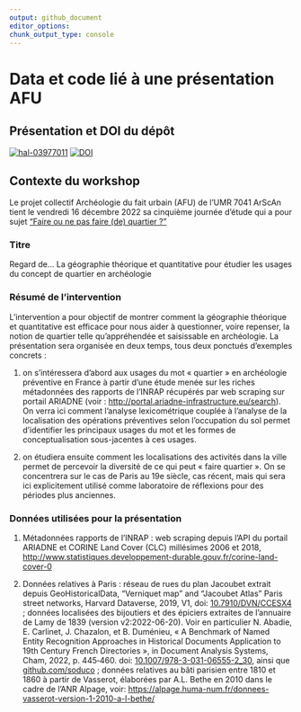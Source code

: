 ```yaml
---
output: github_document
editor_options: 
chunk_output_type: console
---
```

# Data et code lié à une présentation AFU

## Présentation et DOI du dépôt
[![hal-03977011](https://img.shields.io/badge/HAL-support_ppt-green.svg)](https://hal.science/hal-03977011)
[![DOI](https://zenodo.org/badge/DOI/10.5281/zenodo.7937051.svg)](https://doi.org/10.5281/zenodo.7937051)

## Contexte du workshop
Le projet collectif Archéologie du fait urbain (AFU) de l'UMR 7041 ArScAn tient le vendredi 16 décembre 2022 sa cinquième journée d’étude qui a pour sujet [“Faire ou ne pas faire (de) quartier ?”](https://faiturbain.hypotheses.org/journee-du-16-decembre-2022-faire-ou-ne-pas-faire-de-quartier-2)

### Titre
Regard de... La géographie théorique et quantitative pour étudier les usages du concept de quartier en archéologie

### Résumé de l'intervention
L’intervention a pour objectif de montrer comment la géographie théorique et quantitative est efficace pour nous aider à questionner, voire repenser, la notion de quartier telle qu’appréhendée et saisissable en archéologie. La présentation sera organisée en deux temps, tous deux ponctués d’exemples concrets :

1. on s’intéressera d’abord aux usages du mot « quartier » en archéologie préventive en France à partir d’une étude menée sur les riches métadonnées des rapports de l’INRAP récupérés par web scraping sur portail ARIADNE (voir : [http://portal.ariadne-infrastructure.eu/search](http://portal.ariadne-infrastructure.eu/search)). On verra ici comment l’analyse lexicométrique couplée à l’analyse de la localisation des opérations préventives selon l’occupation du sol permet d’identifier les principaux usages du mot et les formes de conceptualisation sous-jacentes à ces usages.

2. on étudiera ensuite comment les localisations des activités dans la ville permet de percevoir la diversité de ce qui peut « faire quartier ». On se concentrera sur le cas de Paris au 19e siècle, cas récent, mais qui sera ici explicitement utilisé comme laboratoire de réflexions pour des périodes plus anciennes.

### Données utilisées pour la présentation

1. Métadonnées rapports de l'INRAP : web scraping depuis l'API du portail ARIADNE et CORINE Land Cover (CLC) millésimes 2006 et 2018, [http://www.statistiques.developpement-durable.gouv.fr/corine-land-cover-0](http://www.statistiques.developpement-durable.gouv.fr/corine-land-cover-0)

2. Données relatives à Paris : réseau de rues du plan Jacoubet extrait depuis GeoHistoricalData, "Verniquet map" and "Jacoubet Atlas" Paris street networks, Harvard Dataverse, 2019, V1, doi: [10.7910/DVN/CCESX4](https://doi.org/10.7910/DVN/CCESX4) ; données localisées des bijoutiers et des épiciers extraites de l'annuaire de Lamy de 1839 (version v2:2022-06-20). Voir en particulier N. Abadie, E. Carlinet, J. Chazalon, et B. Duménieu, « A Benchmark of Named Entity Recognition Approaches in Historical Documents Application to 19th Century French Directories », in Document Analysis Systems, Cham, 2022, p. 445‑460. doi: [10.1007/978-3-031-06555-2_30](https://doi.org/10.1007/978-3-031-06555-2_30), ainsi que [github.com/soduco](https://github.com/soduco) ; données relatives au bâti parisien entre 1810 et 1860 à partir de Vasserot, élaborées par A.L. Bethe en 2010 dans le cadre de l'ANR Alpage, voir: [https://alpage.huma-num.fr/donnees-vasserot-version-1-2010-a-l-bethe/](https://alpage.huma-num.fr/donnees-vasserot-version-1-2010-a-l-bethe/)

